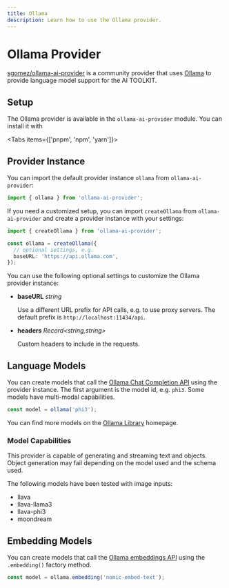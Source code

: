 ```yaml
---
title: Ollama
description: Learn how to use the Ollama provider.
---
```


# Ollama Provider

[sgomez/ollama-ai-provider](https://github.com/sgomez/ollama-ai-provider) is a community provider that uses [Ollama](https://ollama.com/) to provide language model support for the AI TOOLKIT.

## Setup

The Ollama provider is available in the `ollama-ai-provider` module. You can install it with

<Tabs items={['pnpm', 'npm', 'yarn']}>
  <Tab>
    <Snippet text="pnpm add ollama-ai-provider" dark />
  </Tab>
  <Tab>
    <Snippet text="npm install ollama-ai-provider" dark />
  </Tab>
  <Tab>
    <Snippet text="yarn add ollama-ai-provider" dark />
  </Tab>
</Tabs>

## Provider Instance

You can import the default provider instance `ollama` from `ollama-ai-provider`:

```ts
import { ollama } from 'ollama-ai-provider';
```

If you need a customized setup, you can import `createOllama` from `ollama-ai-provider` and create a provider instance with your settings:

```ts
import { createOllama } from 'ollama-ai-provider';

const ollama = createOllama({
  // optional settings, e.g.
  baseURL: 'https://api.ollama.com',
});
```

You can use the following optional settings to customize the Ollama provider instance:

- **baseURL** _string_

  Use a different URL prefix for API calls, e.g. to use proxy servers.
  The default prefix is `http://localhost:11434/api`.

- **headers** _Record&lt;string,string&gt;_

  Custom headers to include in the requests.

## Language Models

You can create models that call the [Ollama Chat Completion API](https://github.com/ollama/ollama/blob/main/docs/api.md#generate-a-chat-completion) using the provider instance.
The first argument is the model id, e.g. `phi3`. Some models have multi-modal capabilities.

```ts
const model = ollama('phi3');
```

You can find more models on the [Ollama Library](https://ollama.com/library) homepage.

### Model Capabilities

This provider is capable of generating and streaming text and objects. Object generation may fail depending
on the model used and the schema used.

The following models have been tested with image inputs:

- llava
- llava-llama3
- llava-phi3
- moondream

## Embedding Models

You can create models that call the [Ollama embeddings API](https://github.com/ollama/ollama/blob/main/docs/api.md#generate-embeddings)
using the `.embedding()` factory method.

```ts
const model = ollama.embedding('nomic-embed-text');
```
